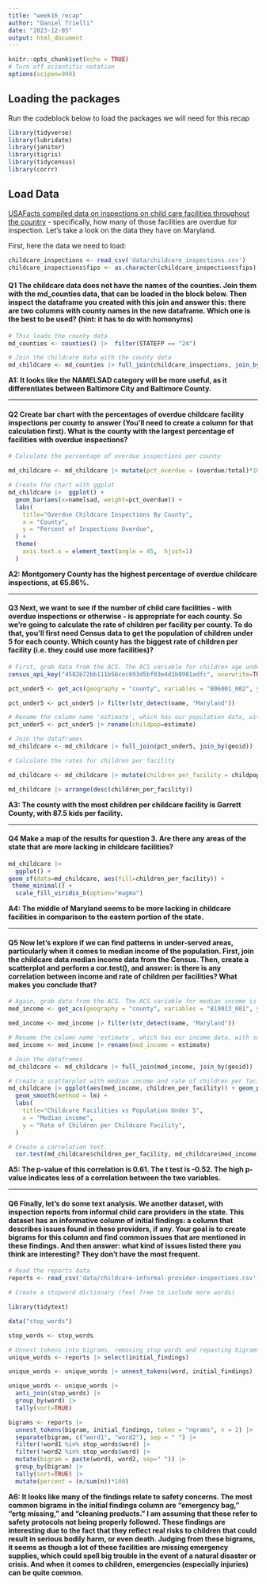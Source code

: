 ```yaml
---
title: "week16_recap"
author: "Daniel Trielli"
date: "2023-12-05"
output: html_document
---
```


```r
knitr::opts_chunk$set(echo = TRUE)
# Turn off scientific notation
options(scipen=999)
```

## Loading the packages

Run the codeblock below to load the packages we will need for this recap

```r
library(tidyverse)
library(lubridate)
library(janitor)
library(tigris)
library(tidycensus)
library(corrr)
```

## Load Data

[USAFacts compiled data on inspections on child care facilities throughout the country](https://usafacts.org/data-projects/childcare-inspections) - specifically, how many of those facilities are overdue for inspection. Let's take a look on the data they have on Maryland.

First, here the data we need to load:

```r
childcare_inspections <- read_csv('data/childcare_inspections.csv')
childcare_inspections$fips <- as.character(childcare_inspections$fips)
```

#### **Q1** The childcare data does not have the names of the counties. Join them with the md_counties data, that can be loaded in the block below. Then inspect the dataframe you created with this join and answer this: there are two columns with county names in the new dataframe. Which one is the best to be used? (hint: it has to do with homonyms)

```r
# This loads the county data
md_counties <- counties() |>  filter(STATEFP == "24")
```

```r
# Join the childcare data with the county data 
md_childcare <- md_counties |> full_join(childcare_inspections, join_by(GEOID==fips)) |> clean_names()
```

**A1: It looks like the NAMELSAD category will be more useful, as it differentiates between Baltimore City and Baltimore County.**

------------------------------------------------------------------------

#### **Q2** Create bar chart with the percentages of overdue childcare facility inspections per county to answer (You'll need to create a column for that calculation first). What is the county with the largest percentage of facilities with overdue inspections?

```r
# Calculate the percentage of overdue inspections per county

md_childcare <- md_childcare |> mutate(pct_overdue = (overdue/total)*100)

# Create the chart with ggplot
md_childcare |>  ggplot() +
  geom_bar(aes(x=namelsad, weight=pct_overdue)) +
  labs(
    title="Overdue Childcare Inspections By County",
    x = "County",
    y = "Percent of Inspections Overdue",
  ) +
  theme(
    axis.text.x = element_text(angle = 45,  hjust=1)
  )
```

**A2: Montgomery County has the highest percentage of overdue childcare inspections, at 65.86%.**

------------------------------------------------------------------------

#### **Q3** Next, we want to see if the number of child care facilities - with overdue inspections or otherwise - is appropriate for each county. So we're going to calculate the rate of children per facility per county. To do that, you'll first need Census data to get the population of children under 5 for each county. Which county has the biggest rate of children per facility (i.e. they could use more facilities)?

```r
# First, grab data from the ACS. The ACS variable for children age under 5 is B06001_002 We want 2022 data.
census_api_key("4582b72bb111b56cec693d5bf03e4d1b8981adfc", overwrite=TRUE)

pct_under5 <- get_acs(geography = "county", variables = "B06001_002", year = 2022) |> clean_names()

pct_under5 <- pct_under5 |> filter(str_detect(name, "Maryland"))
```

```r
# Rename the column name 'estimate', which has our population data, with something more useful, like 'children_pop'
pct_under5 <- pct_under5 |> rename(childpop=estimate) 
```

```r
# Join the dataframes
md_childcare <- md_childcare |> full_join(pct_under5, join_by(geoid))

# Calculate the rates for children per facility

```

```r
md_childcare <- md_childcare |> mutate(children_per_facility = childpop/total)

md_childcare |> arrange(desc(children_per_facility)) 
```

**A3: The county with the most children per childcare facility is Garrett County, with 87.5 kids per facility.**

------------------------------------------------------------------------

#### **Q4** Make a map of the results for question 3. Are there any areas of the state that are more lacking in childcare facilities?

```r
md_childcare |>
  ggplot() +
geom_sf(data=md_childcare, aes(fill=children_per_facility)) +
 theme_minimal() +
  scale_fill_viridis_b(option="magma")
```

**A4: The middle of Maryland seems to be more lacking in childcare facilities in comparison to the eastern portion of the state.**

------------------------------------------------------------------------

#### **Q5** Now let's explore if we can find patterns in under-served areas, particularly when it comes to median income of the population. First, join the childcare data median income data from the Census. Then, create a scatterplot and perform a cor.test(), and answer: is there is any correlation between income and rate of children per facilities? What makes you conclude that?

```r
# Again, grab data from the ACS. The ACS variable for median income is B19013_001. We want 2022 data again.
med_income <- get_acs(geography = "county", variables = "B19013_001", year = 2022) |> clean_names()

med_income <- med_income |> filter(str_detect(name, "Maryland"))
```

```r
# Rename the column name 'estimate', which has our income data, with something more useful, like 'median_income'
med_income <- med_income |> rename(med_income = estimate)
```

```r
# Join the dataframes
md_childcare <- md_childcare |> full_join(med_income, join_by(geoid))
```

```r
# Create a scatterplot with median income and rate of children per facility
md_childcare |> ggplot(aes(med_income, children_per_facility)) + geom_point() +
  geom_smooth(method = lm) +
  labs(
    title="Childcare Facilities vs Population Under 5",
    x = "Median income",
    y = "Rate of Children per Childcare Facility",
  ) 
```

```r
# Create a correlation test.
  cor.test(md_childcare$children_per_facility, md_childcare$med_income)
```

**A5: The p-value of this correlation is 0.61. The t test is -0.52. The high p-value indicates less of a correlation between the two variables.**

------------------------------------------------------------------------

#### **Q6** Finally, let's do some text analysis. We another dataset, with inspection reports from informal child care providers in the state. This dataset has an informative column of initial findings: a column that describes issues found in these providers, if any. Your goal is to create bigrams for this column and find common issues that are mentioned in these findings. And then answer: what kind of issues listed there you think are interesting? They don't have the most frequent.

```r
# Read the reports data
reports <- read_csv('data/childcare-informal-provider-inspections.csv') |> clean_names()
```

```r
# Create a stopword dictionary (feel free to include more words)

library(tidytext)

data("stop_words")

stop_words <- stop_words
```

```r
# Unnest tokens into bigrams, removing stop words and repasting bigrams, list bigrams
unique_words <- reports |> select(initial_findings)

unique_words <- unique_words |> unnest_tokens(word, initial_findings)

unique_words <- unique_words |>
  anti_join(stop_words) |>
  group_by(word) |>
  tally(sort=TRUE) 
```

```r
bigrams <- reports |>
  unnest_tokens(bigram, initial_findings, token = "ngrams", n = 2) |>
  separate(bigram, c("word1", "word2"), sep = " ") |>
  filter(!word1 %in% stop_words$word) |>
  filter(!word2 %in% stop_words$word) |>
  mutate(bigram = paste(word1, word2, sep=" ")) |>
  group_by(bigram) |>
  tally(sort=TRUE) |>
  mutate(percent = (n/sum(n))*100) 
```

**A6: It looks like many of the findings relate to safety concerns. The most common bigrams in the initial findings column are "emergency bag," "ertg missing," and "cleaning products." I am assuming that these refer to safety protocols not being properly followed.** **These findings are interesting due to the fact that they reflect real risks to children that could result in serious bodily harm, or even death. Judging from these bigrams, it seems as though a lot of these facilities are missing emergency supplies, which could spell big trouble in the event of a natural disaster or crisis. And when it comes to children, emergencies (especially injuries) can be quite common.**
